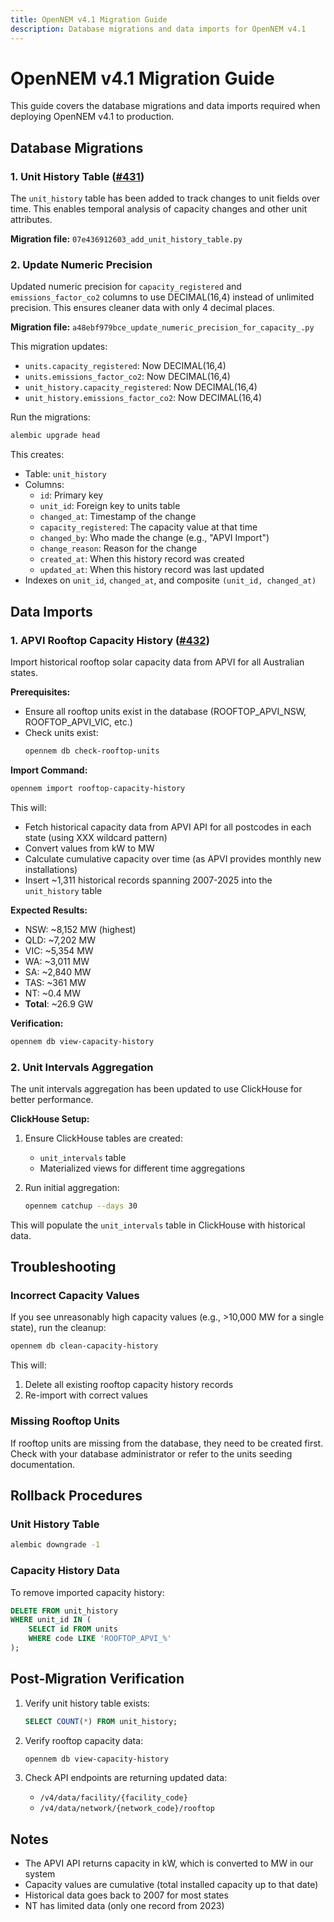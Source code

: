 ```yaml
---
title: OpenNEM v4.1 Migration Guide
description: Database migrations and data imports for OpenNEM v4.1
---
```


# OpenNEM v4.1 Migration Guide

This guide covers the database migrations and data imports required when deploying OpenNEM v4.1 to production.

## Database Migrations

### 1. Unit History Table ([#431](https://github.com/opennem/opennem/issues/431))

The `unit_history` table has been added to track changes to unit fields over time. This enables temporal analysis of capacity changes and other unit attributes.

**Migration file:** `07e436912603_add_unit_history_table.py`

### 2. Update Numeric Precision

Updated numeric precision for `capacity_registered` and `emissions_factor_co2` columns to use DECIMAL(16,4) instead of unlimited precision. This ensures cleaner data with only 4 decimal places.

**Migration file:** `a48ebf979bce_update_numeric_precision_for_capacity_.py`

This migration updates:
- `units.capacity_registered`: Now DECIMAL(16,4)
- `units.emissions_factor_co2`: Now DECIMAL(16,4)
- `unit_history.capacity_registered`: Now DECIMAL(16,4)
- `unit_history.emissions_factor_co2`: Now DECIMAL(16,4)

Run the migrations:
```bash
alembic upgrade head
```

This creates:
- Table: `unit_history`
- Columns:
  - `id`: Primary key
  - `unit_id`: Foreign key to units table
  - `changed_at`: Timestamp of the change
  - `capacity_registered`: The capacity value at that time
  - `changed_by`: Who made the change (e.g., "APVI Import")
  - `change_reason`: Reason for the change
  - `created_at`: When this history record was created
  - `updated_at`: When this history record was last updated
- Indexes on `unit_id`, `changed_at`, and composite `(unit_id, changed_at)`

## Data Imports

### 1. APVI Rooftop Capacity History ([#432](https://github.com/opennem/opennem/issues/432))

Import historical rooftop solar capacity data from APVI for all Australian states.

**Prerequisites:**
- Ensure all rooftop units exist in the database (ROOFTOP_APVI_NSW, ROOFTOP_APVI_VIC, etc.)
- Check units exist:
  ```bash
  opennem db check-rooftop-units
  ```

**Import Command:**
```bash
opennem import rooftop-capacity-history
```

This will:
- Fetch historical capacity data from APVI API for all postcodes in each state (using XXX wildcard pattern)
- Convert values from kW to MW
- Calculate cumulative capacity over time (as APVI provides monthly new installations)
- Insert ~1,311 historical records spanning 2007-2025 into the `unit_history` table

**Expected Results:**
- NSW: ~8,152 MW (highest)
- QLD: ~7,202 MW
- VIC: ~5,354 MW
- WA: ~3,011 MW
- SA: ~2,840 MW
- TAS: ~361 MW
- NT: ~0.4 MW
- **Total**: ~26.9 GW

**Verification:**
```bash
opennem db view-capacity-history
```

### 2. Unit Intervals Aggregation

The unit intervals aggregation has been updated to use ClickHouse for better performance.

**ClickHouse Setup:**
1. Ensure ClickHouse tables are created:
   - `unit_intervals` table
   - Materialized views for different time aggregations

2. Run initial aggregation:
   ```bash
   opennem catchup --days 30
   ```

This will populate the `unit_intervals` table in ClickHouse with historical data.

## Troubleshooting

### Incorrect Capacity Values

If you see unreasonably high capacity values (e.g., >10,000 MW for a single state), run the cleanup:

```bash
opennem db clean-capacity-history
```

This will:
1. Delete all existing rooftop capacity history records
2. Re-import with correct values

### Missing Rooftop Units

If rooftop units are missing from the database, they need to be created first. Check with your database administrator or refer to the units seeding documentation.

## Rollback Procedures

### Unit History Table
```bash
alembic downgrade -1
```

### Capacity History Data
To remove imported capacity history:
```sql
DELETE FROM unit_history
WHERE unit_id IN (
    SELECT id FROM units
    WHERE code LIKE 'ROOFTOP_APVI_%'
);
```

## Post-Migration Verification

1. Verify unit history table exists:
   ```sql
   SELECT COUNT(*) FROM unit_history;
   ```

2. Verify rooftop capacity data:
   ```bash
   opennem db view-capacity-history
   ```

3. Check API endpoints are returning updated data:
   - `/v4/data/facility/{facility_code}`
   - `/v4/data/network/{network_code}/rooftop`

## Notes

- The APVI API returns capacity in kW, which is converted to MW in our system
- Capacity values are cumulative (total installed capacity up to that date)
- Historical data goes back to 2007 for most states
- NT has limited data (only one record from 2023)
